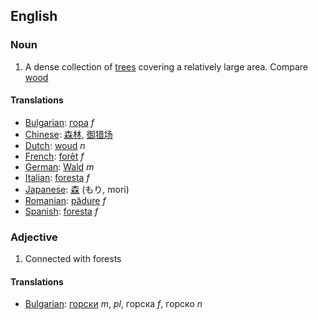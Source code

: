 ==English==

===Noun===

#A dense collection of [[tree]]s covering a relatively large area.  Compare [[wood]]

====Translations====
*[[Bulgarian]]: [[гора]] ''f''
*[[Chinese]]: [[森]][[林]], [[御猎场]]
*[[Dutch]]: [[woud]] ''n''
*[[French]]: [[forêt]] ''f''
*[[German]]: [[Wald]] ''m''
*[[Italian]]: [[foresta]] ''f''
*[[Japanese]]: [[森]] (もり, mori)
*[[Romanian]]: [[pădure]] ''f''
*[[Spanish]]: [[foresta]] ''f''
===Adjective===

#Connected with forests

====Translations====

*[[Bulgarian]]: [[горски]] ''m'', ''pl'', горска ''f'', горско ''n''